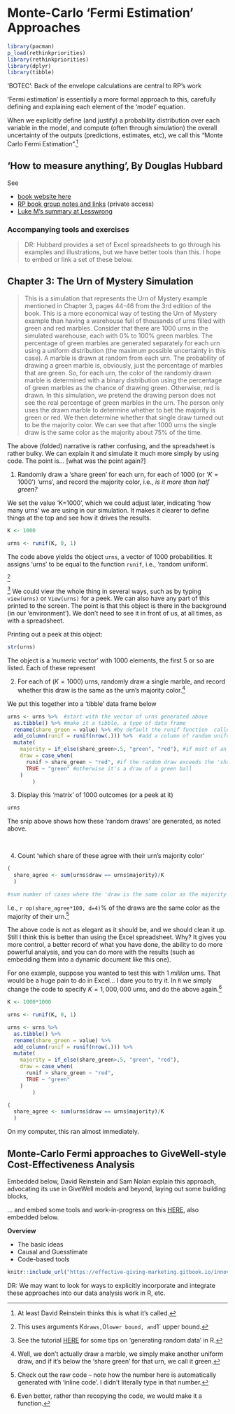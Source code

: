 # Monte-Carlo 'Fermi Estimation' Approaches {-#fermi}

```r
library(pacman)
p_load(rethinkpriorities)
library(rethinkpriorities)
library(dplyr)
library(tibble)
```


'BOTEC': Back of the envelope calculations are central to RP's work

'Fermi estimation' is essentially a more formal approach to this, carefully defining and explaining each element of the 'model' equation.

When we explicitly define (and justify) a probability distribution over each variable in the model, and compute (often through simulation) the overall uncertainty of the outputs (predictions, estimates, etc), we call this "Monte Carlo Fermi Estimation".^[At least David Reinstein thinks this is what it's called.]


## 'How to measure anything', By Douglas Hubbard

See

- [book website here](https://www.howtomeasureanything.com/3rd-edition/) 
- [RP book group notes and links](https://docs.google.com/document/d/1JMAuIiE52o0E0SxeItD9vH_lWRifWHEETIvjjTiB_Gk/edit#heading=h.16rulnin7e3i) (private access)
- [Luke M's summary at Lesswrong](https://www.lesswrong.com/posts/ybYBCK9D7MZCcdArB/how-to-measure-anything)


### Accompanying tools and exercises {-}

> DR: Hubbard provides a set of Excel spreadsheets to go through his examples and illustrations, but we have better tools than this. I hope to embed or link a set of these below.



::: {.callout-note collapse="true"}

## Chapter 3: The Urn of Mystery Simulation			

> This is a simulation that represents the Urn of Mystery example mentioned in Chapter 3, pages 44-46 from the 3rd edition of the book.  This is a more economical way of testing the Urn of Mystery example than having a warehouse full of thousands of urns filled with green and red marbles.  Consider that there are 1000 urns in the simulated warehouse, each with 0% to 100% green marbles.  The percentage of green marbles are generated separately for each urn using a uniform distribution (the maximum possible uncertainty in this case).  A marble is drawn at random from each urn.  The probability of drawing a green marble is, obviously, just the percentage of marbles that are green.  So, for each urn, the color of the randomly drawn marble is determined with a binary distribution using the percentage of green marbles as the chance of drawing green.  Otherwise, red is drawn.  In this simulation, we pretend the drawing person does not see the real percentage of green marbles in the urn.  The person only uses the drawn marble to determine whether to bet the majority is green or red.  We then determine whether that single draw turned out to be the majority color.  We can see that after 1000 urns the single draw is the same color as the majority about 75% of the time.				

::: 

The above (folded) narrative is rather confusing, and the spreadsheet is rather bulky. We can explain it and simulate it much more simply by using code.  The point is... [what was the point again?]


1. Randomly draw a 'share green' for each urn, for each of 1000 (or '$K=1000$') 'urns', and record the majority color, i.e.,  *is it more than half green?*

We set the value 'K=1000', which we could adjust later, indicating 'how many urns' we are using in our simulation. It makes it clearer to define things at the top and see how it drives the results. 

```r

K <- 1000

urns <- runif(K, 0, 1)

```

The code above yields the object `urns`, a vector of 1000 probabilities. It assigns 'urns' to be equal to the function `runif`, i.e., 'random uniform'.

^[This uses arguments K` draws, `0` lower bound, and `1` upper bound.]


^[See the tutorial [HERE](https://bookdown.org/ndphillips/YaRrr/generating-random-data.html#uniform) for some tips on 'generating random data' in R.]
We could view the whole thing in several ways, such as by typing `view(urns)` or `View(urns)` for a peek. We can also have any part of this printed to the screen.  The point is that this object is there in the background (in our 'environment'). We don't need to see it in front of us, at all times, as with a spreadsheet. 

Printing out a peek at this object:

```r
str(urns)


```


The object is a 'numeric vector' with 1000 elements, the first 5 or so are listed. Each of these represent

2. For each of ($K= 1000$) urns, randomly draw a single marble, and record whether this draw is the same as the urn's majority color.^[Well, we don't actually draw a marble, we simply make another uniform draw, and if it's below the 'share green' for that urn, we call it green.] 

We put this together into a 'tibble' data frame below

```r

urns <- urns %>%  #start with the vector of urns generated above
  as.tibble() %>% #make it a tibble, a type of data frame
  rename(share_green = value) %>% #by default the runif function  called this 'value'; we rename it 
  add_column(runif = runif(nrow(.))) %>%  #add a column of random uniform 0,1 draws, to use as our 'random draw' for each urn
  mutate(
    majority = if_else(share_green>.5, "green", "red"), #if most of an urn is green or red
    draw = case_when(
      runif > share_green ~ "red", #if the random draw exceeds the 'share green' in that urn, it's a draw of a red ball
      TRUE ~ "green" #otherwise it's a draw of a green ball
    )
        )


```

3. Display this 'matrix' of 1000 outcomes (or a peek at it)

```r
urns
```


The snip above shows how these 'random draws' are generated, as noted above. 

\

4. Count 'which share of these agree with their urn's majority color'

```r

(
  share_agree <- sum(urns$draw == urns$majority)/K
  )

#sum number of cases where the 'draw is the same color as the majority for the urn

```

I.e., `r op(share_agree*100, d=4)`% of the draws are the same color as the majority of their urn.^[Check out the raw code -- note how the number here is automatically generated with 'inline code'. I didn't literally type in that number.]


The above code is not as elegant as it should be, and we should clean it up. Still I think this is better than using the Excel spreadsheet. Why? It gives you more control, a better record of what you have done, the ability to do more powerful analysis, and you can do more with the results (such as embedding them into a dynamic document like this one).

For one example, suppose you wanted to test this with 1 *million* urns. That would be a huge pain to do in Excel... I dare you to try it.  In `R` we simply change the code to specify $K =1,000,000$ urns, and do the above again.^[Even better, rather than recopying the code, we would make it a function.]
  

```r

K <- 1000*1000

urns <- runif(K, 0, 1)

urns <- urns %>%  
  as.tibble() %>%
  rename(share_green = value) %>% 
  add_column(runif = runif(nrow(.))) %>% 
  mutate(
    majority = if_else(share_green>.5, "green", "red"),
    draw = case_when(
      runif > share_green ~ "red",
      TRUE ~ "green"
    )
        )

(
  share_agree <- sum(urns$draw == urns$majority)/K
  )
```

On my computer, this ran almost immediately.


## Monte-Carlo Fermi approaches to GiveWell-style Cost-Effectiveness Analysis

Embedded below, David Reinstein and Sam Nolan explain this approach, advocating its use in GiveWell models and beyond, laying out some building blocks,

... and embed some tools and work-in-progress on this [HERE](https://effective-giving-marketing.gitbook.io/innovations-in-givewell-esque-ceas/),  also embedded below.


**Overview**

- The basic ideas
- Causal and Guesstimate
- Code-based tools


```r

knitr::include_url("https://effective-giving-marketing.gitbook.io/innovations-in-givewell-esque-ceas/")

```

::: {.alert .alert-secondary}

DR: We may want to look for ways to explicitly incorporate and integrate these approaches into our data analysis work in R, etc.

:::

